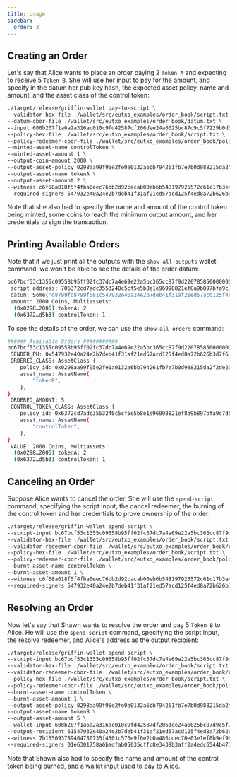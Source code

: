 ```yaml
---
title: Usage
sidebar:
  order: 3
---
```


## Creating an Order

Let's say that Alice wants to place an order paying 2 `Token A` and expecting to receive 5 `Token B`. She will use her input to pay for the amount, and specify in the datum her pub key hash, the expected asset policy, name and amount, and the asset class of the control token:

```bash
./target/release/griffin-wallet pay-to-script \
--validator-hex-file ./wallet/src/eutxo_examples/order_book/script.txt \
--datum-cbor-file ./wallet/src/eutxo_examples/order_book/datum.txt \
--input 600b207f1a6a2a316ac010c9fd42587df206dee24a6025bc87d9c5f7229b0d3e01000000 \
--policy-hex-file ./wallet/src/eutxo_examples/order_book/script.txt \
--policy-redeemer-cbor-file ./wallet/src/eutxo_examples/order_book/policy_redeemer.txt \
--minted-asset-name controlToken \
--minted-asset-amount 1 \
--output-coin-amount 2000 \
--output-asset-policy 0298aa99f95e2fe0a0132a6bb794261fb7e7b0d988215da2f2de2005 \
--output-asset-name tokenA \
--output-asset-amount 2 \
--witness c6f58a018f5f4fba0eec76bb2d92cacab00eb6b548197925572c61c17b3e4edf \
--required-signers 547932e40a24e2b7deb41f31af21ed57acd125f4ed8a72b626b3d7f6
```

Note that she also had to specify the name and amount of the control token being minted, some coins to reach the minimum output amount, and her credentials to sign the transaction.


## Printing Available Orders

Note that if we just print all the outputs with the `show-all-outputs` wallet command, we won't be able to see the details of the order datum:

```bash
bc67bcf53c1355c09558b95ff02fc37dc7a4e69e22a5bc365cc87f9d2207858500000000:
 script address: 706372cd7adc3553240c5cf5e5b8e1e96998821ef8a9b897bfa9c7d5b3,
 datum: Some("d8799fd8799f581c547932e40a24e2b7deb41f31af21ed57acd125f4ed8a72b626b3d7f6d8799fd8799f581c0298aa99f95e2fe0a0132a6bb794261fb7e7b0d988215da2f2de200546746f6b656e42ff05ffffd8799f581c6372cd7adc3553240c5cf5e5b8e1e96998821ef8a9b897bfa9c7d5b34c636f6e74726f6c546f6b656effff"),
 amount: 2000 Coins, Multiassets:
  (0x0298…2005) tokenA: 2
  (0x6372…d5b3) controlToken: 1
```

To see the details of the order, we can use the `show-all-orders` command:

```bash
###### Available Orders ###########
bc67bcf53c1355c09558b95ff02fc37dc7a4e69e22a5bc365cc87f9d2207858500000000:
 SENDER_PH: 0x547932e40a24e2b7deb41f31af21ed57acd125f4ed8a72b626b3d7f6
 ORDERED_CLASS: AssetClass {
    policy_id: 0x0298aa99f95e2fe0a0132a6bb794261fb7e7b0d988215da2f2de2005,
    asset_name: AssetName(
        "tokenB",
    ),
}
 ORDERED_AMOUNT: 5
 CONTROL_TOKEN_CLASS: AssetClass {
    policy_id: 0x6372cd7adc3553240c5cf5e5b8e1e96998821ef8a9b897bfa9c7d5b3,
    asset_name: AssetName(
        "controlToken",
    ),
}
 VALUE: 2000 Coins, Multiassets:
  (0x0298…2005) tokenA: 2
  (0x6372…d5b3) controlToken: 1
```

## Canceling an Order

Suppose Alice wants to cancel the order. She will use the `spend-script` command, specifying the script input, the cancel redeemer, the burning of the control token and her credentials to prove ownership of the order:

```bash
./target/release/griffin-wallet spend-script \
--script-input bc67bcf53c1355c09558b95ff02fc37dc7a4e69e22a5bc365cc87f9d2207858500000000 \
--validator-hex-file ./wallet/src/eutxo_examples/order_book/script.txt \
--validator-redeemer-cbor-file ./wallet/src/eutxo_examples/order_book/cancel_redeemer.txt \
--policy-hex-file ./wallet/src/eutxo_examples/order_book/script.txt \
--policy-redeemer-cbor-file ./wallet/src/eutxo_examples/order_book/policy_redeemer.txt \
--burnt-asset-name controlToken \
--burnt-asset-amount 1 \
--witness c6f58a018f5f4fba0eec76bb2d92cacab00eb6b548197925572c61c17b3e4edf \
--required-signers 547932e40a24e2b7deb41f31af21ed57acd125f4ed8a72b626b3d7f6
```

## Resolving an Order

Now let's say that Shawn wants to resolve the order and pay 5 `Token B` to Alice. He will use the `spend-script` command, specifying the script input, the resolve redeemer, and Alice's address as the output recipient:

```bash
./target/release/griffin-wallet spend-script \
--script-input bc67bcf53c1355c09558b95ff02fc37dc7a4e69e22a5bc365cc87f9d2207858500000000 \
--validator-hex-file ./wallet/src/eutxo_examples/order_book/script.txt \
--validator-redeemer-cbor-file ./wallet/src/eutxo_examples/order_book/resolve_redeemer.txt \
--policy-hex-file ./wallet/src/eutxo_examples/order_book/script.txt \
--policy-redeemer-cbor-file ./wallet/src/eutxo_examples/order_book/policy_redeemer.txt \
--burnt-asset-name controlToken \
--burnt-asset-amount 1 \
--output-asset-policy 0298aa99f95e2fe0a0132a6bb794261fb7e7b0d988215da2f2de2005 \
--output-asset-name tokenB \
--output-asset-amount 5 \
--wallet-input 600b207f1a6a2a316ac010c9fd42587df206dee24a6025bc87d9c5f7229b0d3e00000000 \
--output-recipient 61547932e40a24e2b7deb41f31af21ed57acd125f4ed8a72b626b3d7f6
--witness 7b155093789404780735f4501c576e9f6e2b0a486cdec70e03e1ef8b9ef99274 \
--required-signers 01e6301758a6badfab05035cffc8e3438b3aff2a4edc6544b47329c4
```

Note that Shawn also had to specify the name and amount of the control token being burned, and a wallet input used to pay to Alice.
